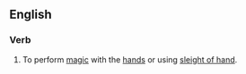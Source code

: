 ==English==

===Verb===
{{en-verb|prestidigitat}}

# {{lb|en|intransitive}} To perform [[magic]] with the [[hand]]s or using [[sleight of hand]].